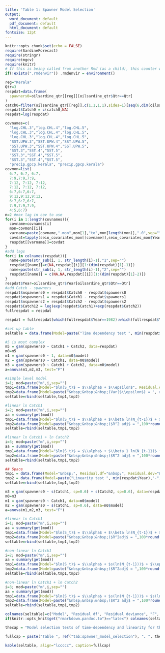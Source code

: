 ```yaml
---
title: 'Table 1: Spawner Model Selection'
output:
  word_document: default
  pdf_document: default
  html_document: default
fontsize: 12pt
---
```


```r
knitr::opts_chunk$set(echo = FALSE)
require(SardineForecast)
require(stringr)
require(mgcv)
require(knitr)
# If this is being called from another Rmd (as a child), this counter will exist
if(!exists(".rmdenvir")) .rmdenvir = environment()
```

```r
reg="Kerala"
Qtr=3
respdat=data.frame(
  spawners0=oilsardine_qtr[[reg]][oilsardine_qtr$Qtr==Qtr]
)
catch0=filter(oilsardine_qtr[[reg]],c(1,1,1,1),sides=1)[seq(6,dim(oilsardine_qtr)[1],4)]
respdat$Catch0 = c(catch0,NA)
respdat=log(respdat)

covnames=c(
  "log.CHL.3","log.CHL.4","log.CHL.5",
  "log.CHL.3","log.CHL.4","log.CHL.5",
  "log.CHL.3","log.CHL.4","log.CHL.5",
  "SST.UPW.3","SST.UPW.4","SST.UPW.5",
  "SST.UPW.3","SST.UPW.4","SST.UPW.5",
  "SST.3","SST.4","SST.5",
  "SST.3","SST.4","SST.5",
  "SST.3","SST.4","SST.5",
  "precip.gpcp.kerala", "precip.gpcp.kerala")
covmon=list(
  6:7, 6:7, 6:7,
  7:9,7:9,7:9,
  7:12, 7:12, 7:12,
  7:12, 7:12, 7:12,
  6:7,6:7,6:7,
  9:12,9:12,9:12,
  6:7,6:7,6:7,
  7:9,7:9,7:9,
  4:5,6:7)
n=2 #max lag in cov to use
for(i in 1:length(covnames)){
  covname=covnames[i]
  mon=covmon[[i]]
  varname=paste(covname,".mon",mon[1],"to",mon[length(mon)],".0",sep="")
  covdat=tapply(seio_covariates_mon[[covname]],seio_covariates_mon$Year,function(x){mean(x[mon],na.rm=TRUE)})
  respdat[[varname]]=covdat
}
#add lags
for(i in colnames(respdat)){
  name=paste(str_sub(i, 1, str_length(i)-1),"1",sep="")
  respdat[[name]]=c(NA,respdat[[i]][1:(dim(respdat)[1]-1)])
  name=paste(str_sub(i, 1, str_length(i)-1),"2",sep="")
  respdat[[name]] = c(NA,NA,respdat[[i]][1:(dim(respdat)[1]-2)])
}
respdat$Year=oilsardine_qtr$Year[oilsardine_qtr$Qtr==Qtr]
#add Catch - spawners
respdat$nspawners0 = respdat$Catch0 - respdat$spawners0
respdat$nspawners1 = respdat$Catch1 - respdat$spawners1
respdat$nspawners2 = respdat$Catch2 - respdat$spawners2
respdat$Catch12 = log(exp(respdat$Catch1)+exp(respdat$Catch2))
fullrespdat = respdat
```

```r
respdat = fullrespdat[which(fullrespdat$Year==1982):which(fullrespdat$Year==2015),]

#set up table
seltable = data.frame(Model=paste("Time dependency test ", min(respdat$Year),"-", max(respdat$Year), " data", sep=""), Residual.df="", Residual.dev="", F="", p.value="", AIC="", stringsAsFactors=FALSE)

#5 is most complex
m5 = gam(spawners0 ~ Catch1 + Catch2, data=respdat)
m0=m5
m1 = gam(spawners0 ~ 1, data=m0$model)
m2 = gam(spawners0 ~ Catch1, data=m0$model)
m3 = gam(spawners0 ~ Catch1 + Catch2, data=m0$model)
a=anova(m1,m2,m3, test="F")

#simple level model
i=1; mod=paste("m",i,sep="")
tmp1=data.frame(Model="$ln(S_t)$ = $\\alpha$ + $\\epsilon$", Residual.df=round(a[["Resid. Df"]][i],digits=1), Residual.dev=round(a[["Resid. Dev"]][i],digits=2), F="", p.value="", AIC=round(AIC(get(mod)), digits=2))
tmp2=data.frame(Model=paste("&nbsp;&nbsp;&nbsp;(Var($\\epsilon$) = ", round(get(mod)$sig2, digits=2),")", sep=""), Residual.df="", Residual.dev="", F="", p.value="", AIC="")
seltable=rbind(seltable,tmp1,tmp2)

#linear ln Catch1
i=2; mod=paste("m",i,sep="")
aa = summary(get(mod))
tmp1=data.frame(Model="$ln(S_t)$ = $\\alpha$ + $\\beta ln(N_{t-1})$ + $\\epsilon$", Residual.df=round(a[["Resid. Df"]][i],digits=1), Residual.dev=round(a[["Resid. Dev"]][i],digits=2), F=round(a$F[i],digits=2), p.value=round(a[["Pr(>F)"]][i], digits=3), AIC=round(AIC(get(mod)), digits=2))
tmp2=data.frame(Model=paste("&nbsp;&nbsp;&nbsp;($R^2 adj$ = ",100*round(aa$r.sq, digits=2), "%, Var($\\epsilon$) = ", round(m3$sig2, digits=2),")", sep=""), Residual.df="", Residual.dev="", F="", p.value ="", AIC="")
seltable=rbind(seltable,tmp1,tmp2)

#linear ln Catch1 + ln Catch2
i=3; mod=paste("m",i,sep="")
aa = summary(get(mod))
tmp1=data.frame(Model="$ln(S_t)$ = $\\alpha$ + $\\beta_1 ln(N_{t-1})$ + $\\beta_2 ln(N_{t-2})$ + $\\epsilon$", Residual.df=round(a[["Resid. Df"]][i],digits=1), Residual.dev=round(a[["Resid. Dev"]][i],digits=2), F=round(a$F[i],digits=2), p.value=round(a[["Pr(>F)"]][i], digits=3), AIC=round(AIC(get(mod)), digits=2))
tmp2=data.frame(Model=paste("&nbsp;&nbsp;&nbsp;($R^2 adj$ = ",100*round(aa$r.sq, digits=2), "%, Var($\\epsilon$) = ", round(m3$sig2, digits=2),")", sep=""), Residual.df="", Residual.dev="", F="", p.value ="", AIC="")
seltable=rbind(seltable,tmp1,tmp2)

## Space
tmp1 = data.frame(Model="&nbsp;", Residual.df="&nbsp;", Residual.dev="&nbsp;", F="&nbsp;", p.value="&nbsp;", AIC="")
tmp2 = data.frame(Model=paste("Linearity test ", min(respdat$Year),"-", max(respdat$Year), " data", sep=""), Residual.df="", Residual.dev="", F="", p.value="", AIC="")
seltable=rbind(seltable,tmp1,tmp2)

m3 = gam(spawners0 ~ s(Catch1, sp=0.6) + s(Catch2, sp=0.6), data=respdat)
m0=m3
m1 = gam(spawners0 ~ Catch1, data=m0$model)
m2 = gam(spawners0 ~ s(Catch1, sp=0.6), data=m0$model)
a=anova(m1,m2,m3, test="F")

#linear ln Catch1
i=1; mod=paste("m",i,sep="")
aa = summary(get(mod))
tmp1=data.frame(Model="$ln(S_t)$ = $\\alpha$ + $\\beta ln(N_{t-1})$ + $\\epsilon$", Residual.df=round(a[["Resid. Df"]][i],digits=1), Residual.dev=round(a[["Resid. Dev"]][i],digits=2), F="", p.value="", AIC=round(AIC(get(mod)), digits=2))
tmp2=data.frame(Model=paste("&nbsp;&nbsp;&nbsp;($R^2adj$ = ",100*round(aa$r.sq, digits=2), "%, Var($\\epsilon$) = ", round(m3$sig2, digits=2),")", sep=""), Residual.df="", Residual.dev="", F="", p.value="", AIC="")
seltable=rbind(seltable,tmp1,tmp2)

#non-linear ln Catch1
i=2; mod=paste("m",i,sep="")
aa = summary(get(mod))
tmp1=data.frame(Model="$ln(S_t)$ = $\\alpha$ + $s(ln(N_{t-1}))$ + $\\epsilon$", Residual.df=round(a[["Resid. Df"]][i],digits=1), Residual.dev=round(a[["Resid. Dev"]][i],digits=2), F=round(a$F[i],digits=2), p.value = round(a[["Pr(>F)"]][i], digits=3), AIC=round(AIC(get(mod)), digits=2) )
tmp2=data.frame(Model=paste("&nbsp;&nbsp;&nbsp;($R^2adj$ = ",100*round(aa$r.sq, digits=2), "%, Var($\\epsilon$) = ", round(m3$sig2, digits=2),")", sep=""), Residual.df="", Residual.dev="", F="", p.value ="", AIC="" )
seltable=rbind(seltable,tmp1,tmp2)

#non-linear ln Catch1 + ln Catch2
i=3; mod=paste("m",i,sep="")
aa = summary(get(mod))
tmp1=data.frame(Model="$ln(S_t)$ = $\\alpha$ + $s(ln(N_{t-1}))$ + $s(ln(N_{t-2}))$ + $\\epsilon$", Residual.df=round(a[["Resid. Df"]][i], digits=1), Residual.dev=round(a[["Resid. Dev"]][i],digits=2), F=round(a$F[i],digits=2), p.value = round(a[["Pr(>F)"]][i], digits=3), AIC=round(AIC(get(mod)), digits=2) )
tmp2=data.frame(Model=paste("&nbsp;&nbsp;&nbsp;($R^2 adj$ = ",100*round(aa$r.sq, digits=2), "%, Var($\\epsilon$) = ", round(m3$sig2, digits=2),")", sep=""), Residual.df="", Residual.dev="", F="", p.value ="", AIC="" )
seltable=rbind(seltable,tmp1,tmp2)
```

```r
colnames(seltable)=c("Model", "Residual df", "Residual deviance", "F", "p value", "AIC")
if(knitr::opts_knit$get("rmarkdown.pandoc.to")=="latex") colnames(seltable)=c("Model", "\\shortstack{Residual\\\\df}", "\\shortstack{Residual\\\\deviance}", "F", "\\shortstack{p\\\\value}", "AIC")

thecap = "Model selection tests of time-dependency and linearity for the $S_t$ model using F-tests of nested models fit to log landings data.  $S_t$ is the catch during the spawning period (Qtr 3 = July-Sep) of season $t$ (Jul-Jun). $N_{t-1}$ is the catch during the prior sardine season after the spawning period (the 9-months following Qtr 3, Oct-Jun, of the previous sardine season). $N_{t-2}$ is the same for two seasons prior.  $s()$ is a non-linear function of the response variable."

fullcap = paste("Table ", ref("tab:spawner_model_selection"), ". ", thecap, sep="")

kable(seltable, align="lccccc", caption=fullcap)
```
